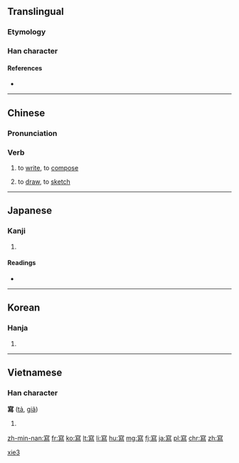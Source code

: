 {{also|写|冩}}
==Translingual==

===Etymology===
{{Han compound|宀|舄|c1=s|c2=p|ls=psc}}

===Han character===
{{Han char|rn=40|rad=宀|as=12|sn=15|four=3032<sub>7</sub>|canj=十竹X火 (JHXF)|ids=⿱[[宀]][[舄]]}}

====References====
* {{Han ref|kx=0292.040|dkj=07320|dj=0578.030|hdz=20953.140|uh=5BEB|ud=23531|bh=BC67|bd=48231}}

----

==Chinese==
{{zh-hanzi-box|[[写]]|[[寫]]}}

===Pronunciation===
{{zh-pron
|m=xiě
|c=se2
|mn=siá
|h=poj=sía
|w=2xia
|mc=y
|oc=y
|cat=v
}}

===Verb===
{{zh-verb}}

# to [[write]], to [[compose]]
#: {{zh-usex|我 給 媽媽{ma} 寫 了 一 封 信。|I wrote a letter to my mother.|link=yes}}
# to [[draw]], to [[sketch]]

[[Category:Beginning Mandarin|xie3]]

----

==Japanese==

===Kanji===
{{ja-kanji|grade=|rs=宀12|style=ky|shin=写}}

# {{defn|lang=ja|sort=宀12}}

====Readings====
* {{ja-readings|on=[[しゃ]] (sha)|kun=[[うつす]] (utsusu)}}

----

==Korean==

===Hanja===
{{ko-hanja|hangeul=사|rv=sa|mr=sa|y=sa}}

# {{defn|lang=ko|sort=宀12}}

----

==Vietnamese==

===Han character===
'''寫''' ([[tả]], [[giã]])<!--additional pronunciations given at vi:Wiktionary; why does vi:Wiktionary have more pronunciations than the Nom Foundation database?-->

# {{defn|lang=vi|sort=宀12}}

[[zh-min-nan:寫]]
[[fr:寫]]
[[ko:寫]]
[[lt:寫]]
[[li:寫]]
[[hu:寫]]
[[mg:寫]]
[[fj:寫]]
[[ja:寫]]
[[pl:寫]]
[[chr:寫]]
[[zh:寫]]